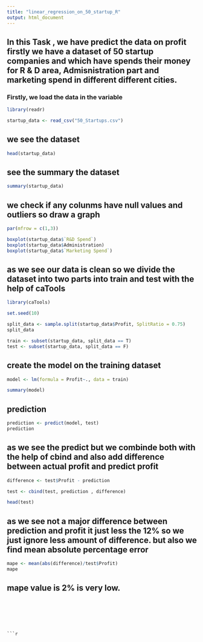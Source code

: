 ```yaml
---
title: "linear_regression_on_50_startup_R"
output: html_document
---
```


## In this Task , we have predict the data on profit firstly we have a dataset of 50 startup companies and which have spends their money for R & D area, Admisnistration part and marketing spend in different different cities.

### Firstly, we load the data in the variable

```r

library(readr)

startup_data <- read_csv("50_Startups.csv")

```
## we see the dataset

```r

head(startup_data)

```

## see the summary the dataset

```r

summary(startup_data)

```
## we check if any colunms have null values and outliers so draw a graph

```r

par(mfrow = c(1,3))

boxplot(startup_data$`R&D Spend`)
boxplot(startup_data$Administration)
boxplot(startup_data$`Marketing Spend`)

```
## as we see our data is clean so we divide the dataset into two parts into train and test with the help of caTools


```r
library(caTools)

set.seed(10)

split_data <- sample.split(startup_data$Profit, SplitRatio = 0.75)
split_data

train <- subset(startup_data, split_data == T)
test <- subset(startup_data, split_data == F)

```

## create the model on the training dataset

```r

model <- lm(formula = Profit~., data = train)

summary(model)

```

## prediction 

```r

prediction <- predict(model, test)
prediction

```

## as we see the predict but we combinde both with the help of cbind and also add difference between actual profit and predict profit

```r

difference <- test$Profit - prediction

test <- cbind(test, prediction , difference)

head(test)

```

## as we see not a major difference between prediction and profit it just less the 12% so we just ignore less amount of difference. but also we find mean absolute percentage error

```r

mape <- mean(abs(difference)/test$Profit)
mape

```

## mape value is 2% is very low.














```






```r

```